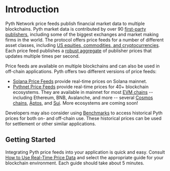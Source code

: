 # Introduction

Pyth Network price feeds publish financial market data to multiple blockchains.
Pyth market data is contributed by over 90 [first-party publishers](https://pyth.network/publishers/), including some of the biggest exchanges and market making firms in the world.
The protocol offers price feeds for a number of different asset classes, including [US equities, commodities, and cryptocurrencies](https://pyth.network/price-feeds/).
Each price feed publishes a [robust aggregate](documentation/how-pyth-works/price-aggregation.md) of publisher prices that updates multiple times per second.

Price feeds are available on multiple blockchains and can also be used in off-chain applications.
Pyth offers two different versions of price feeds:

- [Solana Price Feeds](documentation/solana-price-feeds.md) provide real-time prices on Solana mainnet.
- [Pythnet Price Feeds](documentation/pythnet-price-feeds.md) provide real-time prices for 40+ blockchain ecosystems.
  They are available in mainnet for most [EVM chains](documentation/pythnet-price-feeds/evm.md) -- including Ethereum, BNB, Avalanche, and more --
  several [Cosmos chains](documentation/pythnet-price-feeds/cosmwasm.md), [Aptos](documentation/pythnet-price-feeds/aptos.md), and [Sui](documentation/pythnet-price-feeds/sui.md).
  More ecosystems are coming soon!

Developers may also consider using [Benchmarks](../benchmarks) to access historical Pyth prices for both on- and off-chain use.
These historical prices can be used for settlement or other similar applications.

## Getting Started

Integrating Pyth price feeds into your application is quick and easy.
Consult [How to Use Real-Time Price Data](price-feeds/use-real-time-data) and select the appropriate guide for your blockchain environment.
Each guide should take about 5 minutes.

